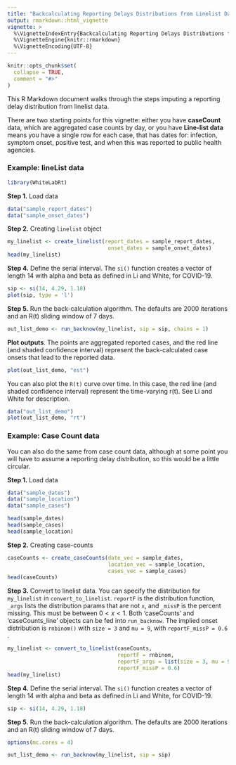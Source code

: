 ```yaml
---
title: "Backcalculating Reporting Delays Distributions from Linelist Data"
output: rmarkdown::html_vignette
vignette: >
  %\VignetteIndexEntry{Backcalculating Reporting Delays Distributions from Linelist Data}
  %\VignetteEngine{knitr::rmarkdown}
  %\VignetteEncoding{UTF-8}
---
```


```r
knitr::opts_chunk$set(
  collapse = TRUE,
  comment = "#>"
)
```

This R Markdown document walks through the steps imputing a reporting delay distribution from linelist data.

There are two starting points for this vignette: either you have **caseCount** data, which are aggregated case counts by day, or you have **Line-list data** means you have a single row for each case, that has dates for: infection, symptom onset, positive test, and when this was reported to public health agencies.

### Example: lineList data
```r
library(WhiteLabRt)
```

**Step 1.** Load data
```r
data("sample_report_dates")
data("sample_onset_dates")
```

**Step 2.** Creating `linelist` object
```r
my_linelist <- create_linelist(report_dates = sample_report_dates,
                                onset_dates = sample_onset_dates)
head(my_linelist)
```


**Step 4.** Define the serial interval.
The `si()` function creates a vector of length 14 with alpha and beta as defined in Li and White, for COVID-19.
```r
sip <- si(14, 4.29, 1.18)
plot(sip, type = 'l')
```

**Step 5.** Run the back-calculation algorithm.
The defaults are 2000 iterations and an R(t) sliding window of 7 days.
```r
out_list_demo <- run_backnow(my_linelist, sip = sip, chains = 1)
```

**Plot outputs**.
The points are aggregated reported cases, and the red line (and shaded confidence interval) represent the back-calculated case onsets that lead to the reported data.
```r
plot(out_list_demo, "est")
```

You can also plot the `R(t)` curve over time. In this case, the red line (and shaded confidence interval) represent the time-varying r(t). See Li and White for description.
```r
data("out_list_demo")
plot(out_list_demo, "rt")
```

### Example: Case Count data
You can also do the same from case count data, although at some point you will have to assume a reporting delay distribution, so this would be a little circular.

**Step 1.** Load data
```r
data("sample_dates")
data("sample_location")
data("sample_cases")

head(sample_dates)
head(sample_cases)
head(sample_location)
```

**Step 2.** Creating case-counts
```r
caseCounts <- create_caseCounts(date_vec = sample_dates,
                                location_vec = sample_location,
                                cases_vec = sample_cases)
head(caseCounts)
```

**Step 3.** Convert to linelist data.
You can specify the distribution for `my_linelist` in  `convert_to_linelist`. `reportF` is the distribution function, `_args` lists the distribution params that are not `x`, and `_missP` is the percent missing. This must be between ${0 < x < 1}$. Both 'caseCounts' and 'caseCounts_line' objects can be fed into `run_backnow`. The implied onset distribution is `rnbinom()` with `size = 3` and `mu = 9`, with `reportF_missP = 0.6` .
```r
my_linelist <- convert_to_linelist(caseCounts, 
                                   reportF = rnbinom, 
                                   reportF_args = list(size = 3, mu = 9),
                                   reportF_missP = 0.6)
head(my_linelist)
```

**Step 4.** Define the serial interval.
The `si()` function creates a vector of length 14 with alpha and beta as defined in Li and White, for COVID-19.
```r
sip <- si(14, 4.29, 1.18)
```

**Step 5.** Run the back-calculation algorithm.
The defaults are 2000 iterations and an R(t) sliding window of 7 days.
```r
options(mc.cores = 4)

out_list_demo <- run_backnow(my_linelist, sip = sip)
```






